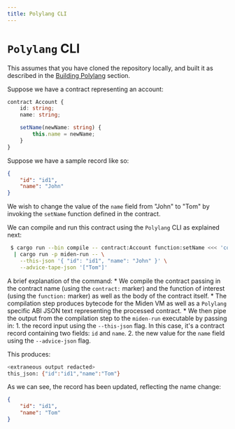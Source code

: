 ```yaml
---
title: Polylang CLI
---
```



# `Polylang` CLI

This assumes that you have cloned the repository locally, and built it as described in the [Building Polylang](/docs/getting-started/building-from-source) section.

Suppose we have a contract representing an account: 

```typescript
contract Account {
    id: string;
    name: string;

    setName(newName: string) {
        this.name = newName;
    }
}
```

Suppose we have a sample record like so:

```json
{
    "id": "id1",
    "name": "John"
}
```

We wish to change the value of the `name` field from "John" to "Tom" by invoking the `setName` function defined in the contract.

We can compile and run this contract using the `Polylang` CLI as explained next:

```bash
 $ cargo run --bin compile -- contract:Account function:setName <<< 'contract Account { id: string; name: string; function setName(newName: string) { this.name = newName; } }' \
  | cargo run -p miden-run -- \
    --this-json '{ "id": "id1", "name": "John" }' \
    --advice-tape-json '["Tom"]'
```

A brief explanation of the command:
    * We compile the contract passing in the contract name (using the `contract:` marker) and the function of interest (using the `function:` marker) as well as the body of the contract itself.
    * The compilation step produces bytecode for the Miden VM as well as a `Polylang` specific ABI JSON text representing the processed contract.
    * We then pipe the output from the compilation step to the `miden-run` executable by passing in:
      1. the record input using the `--this-json` flag. In this case, it's a contract record containing two fields: `id` and `name`.
      2. the new value for the `name` field using the `--advice-json` flag.

This produces:

```bash
<extraneous output redacted>
this_json: {"id":"id1","name":"Tom"}
```

As we can see, the record has been updated, reflecting the name change:

```json
{
    "id": "id1",
    "name": "Tom"
}
```